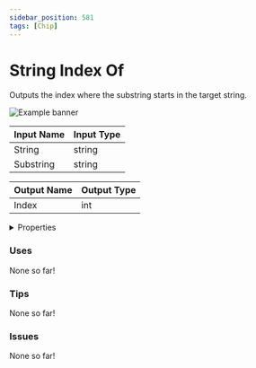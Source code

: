 ```yaml
---
sidebar_position: 581
tags: [Chip]
---
```


# String Index Of

Outputs the index where the substring starts in the target string.



![Example banner](./assets/1af21999-38f8-4231-9de9-26b43f47fe0d.svg)

| Input Name | Input Type |
|-----------|-----------|
| String | string |
| Substring | string |

| Output Name | Output Type |
|-----------|-----------|
| Index | int |


<details>
  <summary>Properties</summary>
  <div>
    <div>
    <table>
      <thead>
        <tr>
          <th>Is beta required?</th>
          <th>❌</th>
        </tr>
        <tr>
          <th>Is this chip a trolling risk?</th>
          <th>❌</th>
        </tr>
        <tr>
          <th>Chip UUPD</th>
          <th>._uuid</th>
        </tr>
      </thead>
    </table>
    </div>
  </div>
</details>

### Uses

None so far!

### Tips

None so far!

### Issues

None so far!